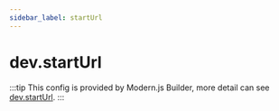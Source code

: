 ```yaml
---
sidebar_label: startUrl
---
```


# dev.startUrl

:::tip
This config is provided by Modern.js Builder, more detail can see [dev.startUrl](https://modernjs.dev/builder/en/api/config-dev.html#devstarturl).
:::


<Main />
